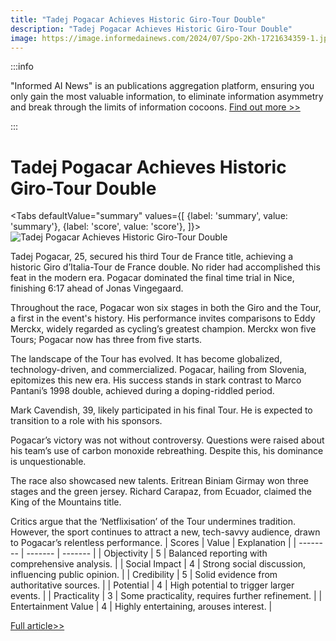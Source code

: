 ```yaml
---
title: "Tadej Pogacar Achieves Historic Giro-Tour Double"
description: "Tadej Pogacar Achieves Historic Giro-Tour Double"
image: https://image.informedainews.com/2024/07/Spo-2Kh-1721634359-1.jpg
---
```



:::info

"Informed AI News" is an publications aggregation platform, ensuring you only gain the most valuable information, to eliminate information asymmetry and break through the limits of information cocoons.  [Find out more >>](/)

:::

# Tadej Pogacar Achieves Historic Giro-Tour Double


<Tabs
	defaultValue="summary"
	values={[
	{label: 'summary', value: 'summary'},
	{label: 'score', value: 'score'},
]}>
<TabItem value="summary">
<img
  src="https://image.informedainews.com/2024/07/Spo-2Kh-1721634359-1.jpg"
  alt="Tadej Pogacar Achieves Historic Giro-Tour Double"
/>



Tadej Pogacar, 25, secured his third Tour de France title, achieving a historic Giro d’Italia-Tour de France double. No rider had accomplished this feat in the modern era. Pogacar dominated the final time trial in Nice, finishing 6:17 ahead of Jonas Vingegaard.

Throughout the race, Pogacar won six stages in both the Giro and the Tour, a first in the event's history. His performance invites comparisons to Eddy Merckx, widely regarded as cycling’s greatest champion. Merckx won five Tours; Pogacar now has three from five starts.

The landscape of the Tour has evolved. It has become globalized, technology-driven, and commercialized. Pogacar, hailing from Slovenia, epitomizes this new era. His success stands in stark contrast to Marco Pantani’s 1998 double, achieved during a doping-riddled period.

Mark Cavendish, 39, likely participated in his final Tour. He is expected to transition to a role with his sponsors.

Pogacar’s victory was not without controversy. Questions were raised about his team’s use of carbon monoxide rebreathing. Despite this, his dominance is unquestionable.

The race also showcased new talents. Eritrean Biniam Girmay won three stages and the green jersey. Richard Carapaz, from Ecuador, claimed the King of the Mountains title.

Critics argue that the ‘Netflixisation’ of the Tour undermines tradition. However, the sport continues to attract a new, tech-savvy audience, drawn to Pogacar’s relentless performance.
</TabItem>
<TabItem value="score">
	| Scores     | Value   | Explanation |
	| -------- | ------- | ------- |
	| Objectivity  | 5    | Balanced reporting with comprehensive analysis.    |
	| Social Impact | 4     | Strong social discussion, influencing public opinion.    |
	| Credibility    | 5    | Solid evidence from authoritative sources.    |
	| Potential    | 4    | High potential to trigger larger events.    |
	| Practicality    | 3    | Some practicality, requires further refinement.    |
	| Entertainment Value    | 4    | Highly entertaining, arouses interest.    |
</TabItem>
</Tabs>

[Full article>>](https://www.theguardian.com/sport/article/2024/jul/21/tadej-pogacar-wraps-up-tour-de-france-victory-to-seal-historic-double)
